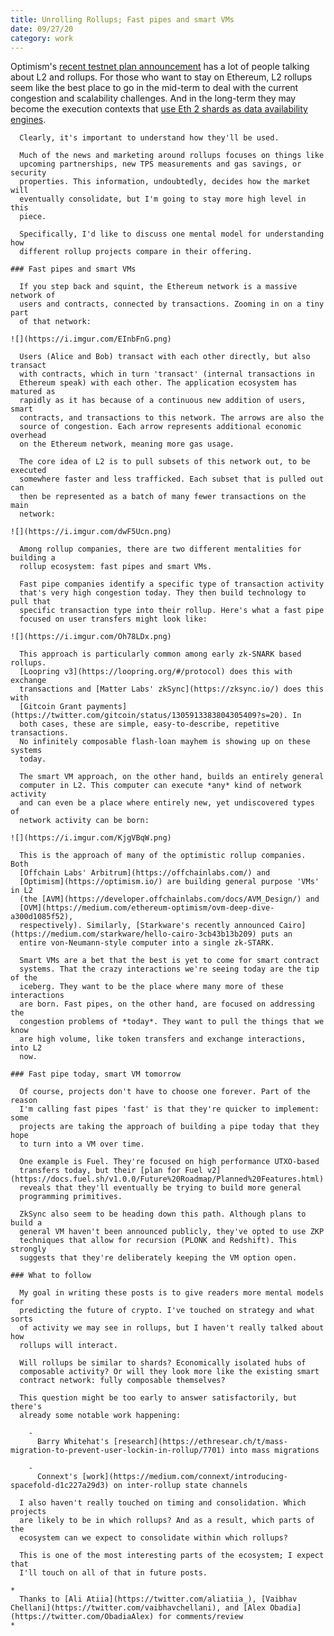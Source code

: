 ```yaml
---
title: Unrolling Rollups; Fast pipes and smart VMs
date: 09/27/20
category: work
---
```

Optimism's [recent testnet plan announcement](https://medium.com/@optimismPBC/light-at-the-end-of-the-tunnel-c390a05bbcb8)
      has a lot of people talking about L2 and rollups. For those who want to
      stay on Ethereum, L2 rollups seem like the best place to go in the
      mid-term to deal with the current congestion and scalability challenges.
      And in the long-term they may become the execution contexts that [use Eth 2 shards as data availability engines](https://www.lakshmansankar.com/#/shards-as-data-availability-layers).

      Clearly, it's important to understand how they'll be used.

      Much of the news and marketing around rollups focuses on things like
      upcoming partnerships, new TPS measurements and gas savings, or security
      properties. This information, undoubtedly, decides how the market will
      eventually consolidate, but I'm going to stay more high level in this
      piece.

      Specifically, I'd like to discuss one mental model for understanding how
      different rollup projects compare in their offering.

    ### Fast pipes and smart VMs

      If you step back and squint, the Ethereum network is a massive network of
      users and contracts, connected by transactions. Zooming in on a tiny part
      of that network:

    ![](https://i.imgur.com/EInbFnG.png)

      Users (Alice and Bob) transact with each other directly, but also transact
      with contracts, which in turn 'transact' (internal transactions in
      Ethereum speak) with each other. The application ecosystem has matured as
      rapidly as it has because of a continuous new addition of users, smart
      contracts, and transactions to this network. The arrows are also the
      source of congestion. Each arrow represents additional economic overhead
      on the Ethereum network, meaning more gas usage.

      The core idea of L2 is to pull subsets of this network out, to be executed
      somewhere faster and less trafficked. Each subset that is pulled out can
      then be represented as a batch of many fewer transactions on the main
      network:

    ![](https://i.imgur.com/dwF5Ucn.png)

      Among rollup companies, there are two different mentalities for building a
      rollup ecosystem: fast pipes and smart VMs.

      Fast pipe companies identify a specific type of transaction activity
      that's very high congestion today. They then build technology to pull that
      specific transaction type into their rollup. Here's what a fast pipe
      focused on user transfers might look like:

    ![](https://i.imgur.com/Oh78LDx.png)

      This approach is particularly common among early zk-SNARK based rollups.
      [Loopring v3](https://loopring.org/#/protocol) does this with exchange
      transactions and [Matter Labs' zkSync](https://zksync.io/) does this with
      [Gitcoin Grant payments](https://twitter.com/gitcoin/status/1305913383804305409?s=20). In
      both cases, these are simple, easy-to-describe, repetitive transactions.
      No infinitely composable flash-loan mayhem is showing up on these systems
      today.

      The smart VM approach, on the other hand, builds an entirely general
      computer in L2. This computer can execute *any* kind of network activity
      and can even be a place where entirely new, yet undiscovered types of
      network activity can be born:

    ![](https://i.imgur.com/KjgVBqW.png)

      This is the approach of many of the optimistic rollup companies. Both
      [Offchain Labs' Arbitrum](https://offchainlabs.com/) and
      [Optimism](https://optimism.io/) are building general purpose 'VMs' in L2
      (the [AVM](https://developer.offchainlabs.com/docs/AVM_Design/) and
      [OVM](https://medium.com/ethereum-optimism/ovm-deep-dive-a300d1085f52),
      respectively). Similarly, [Starkware's recently announced Cairo](https://medium.com/starkware/hello-cairo-3cb43b13b209) puts an
      entire von-Neumann-style computer into a single zk-STARK.

      Smart VMs are a bet that the best is yet to come for smart contract
      systems. That the crazy interactions we're seeing today are the tip of the
      iceberg. They want to be the place where many more of these interactions
      are born. Fast pipes, on the other hand, are focused on addressing the
      congestion problems of *today*. They want to pull the things that we know
      are high volume, like token transfers and exchange interactions, into L2
      now.

    ### Fast pipe today, smart VM tomorrow

      Of course, projects don't have to choose one forever. Part of the reason
      I'm calling fast pipes 'fast' is that they're quicker to implement: some
      projects are taking the approach of building a pipe today that they hope
      to turn into a VM over time.

      One example is Fuel. They're focused on high performance UTXO-based
      transfers today, but their [plan for Fuel v2](https://docs.fuel.sh/v1.0.0/Future%20Roadmap/Planned%20Features.html)
      reveals that they'll eventually be trying to build more general
      programming primitives.

      ZkSync also seem to be heading down this path. Although plans to build a
      general VM haven't been announced publicly, they've opted to use ZKP
      techniques that allow for recursion (PLONK and Redshift). This strongly
      suggests that they're deliberately keeping the VM option open.

    ### What to follow

      My goal in writing these posts is to give readers more mental models for
      predicting the future of crypto. I've touched on strategy and what sorts
      of activity we may see in rollups, but I haven't really talked about how
      rollups will interact.

      Will rollups be similar to shards? Economically isolated hubs of
      composable activity? Or will they look more like the existing smart
      contract network: fully composable themselves?

      This question might be too early to answer satisfactorily, but there's
      already some notable work happening:
      
        - 
          Barry Whitehat's [research](https://ethresear.ch/t/mass-migration-to-prevent-user-lockin-in-rollup/7701) into mass migrations

        - 
          Connext's [work](https://medium.com/connext/introducing-spacefold-d1c227a29d3) on inter-rollup state channels

      I also haven't really touched on timing and consolidation. Which projects
      are likely to be in which rollups? And as a result, which parts of the
      ecosystem can we expect to consolidate within which rollups?

      This is one of the most interesting parts of the ecosystem; I expect that
      I'll touch on all of that in future posts.

    *
      Thanks to [Ali Atiia](https://twitter.com/aliatiia_), [Vaibhav Chellani](https://twitter.com/vaibhavchellani), and [Alex Obadia](https://twitter.com/ObadiaAlex) for comments/review
    *
